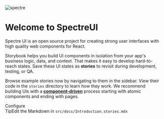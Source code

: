 

<Meta title="Docs/Introduction" />

<style>
  {`
    .header {
      display: flex;
      flex-direction: column;
      align-items: center;
    }

    .logo {
      width: 80px;
      margin-bottom: 1rem;
    }

    .heading {
      font-weight: 700;
      font-size: 24px;
      line-height: 32px;
    }

    .subheading {
      font-weight: 700;
      font-size: 13px;
      color: #6c757d;
      letter-spacing: 6px;
      line-height: 24px;
      text-transform: uppercase;
      margin-bottom: 12px;
      margin-top: 40px;
    }

    .tip {
      display: inline-block;
      border-radius: 1em;
      font-size: 11px;
      line-height: 12px;
      font-weight: 700;
      background: #E7FDD8;
      color: #198754;
      padding: 4px 12px;
      margin-right: 10px;
      vertical-align: top;
    }

    .tip-wrapper {
      font-size: 13px;
      line-height: 20px;
      margin-top: 40px;
      margin-bottom: 40px;
    }

    .tip-wrapper code {
      font-size: 12px;
      display: inline-block;
    }
  `}
</style>

<div className="header">
  <img
    src={spectre}
    alt="spectre"
    className="logo"
  />
  <h1 className="heading">Welcome to SpectreUI</h1>
</div>

Spectre UI is an open source project for creating strong user interfaces with high quality web components for React.

Storybook helps you build UI components in isolation from your app's business logic, data, and context.
That makes it easy to develop hard-to-reach states. Save these UI states as **stories** to revisit during development, testing, or QA.

Browse example stories now by navigating to them in the sidebar.
View their code in the `stories` directory to learn how they work.
We recommend building UIs with a [**component-driven**](https://componentdriven.org) process starting with atomic components and ending with pages.

<div className="subheading">Configure</div>

<div className="tip-wrapper">
  <span className="tip">Tip</span>Edit the Markdown in <code>src/docs/Introduction.stories.mdx</code>
</div>
